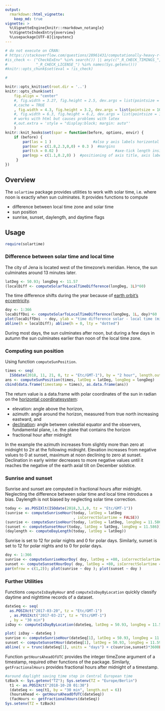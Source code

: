 ```yaml
---
output: 
  rmarkdown::html_vignette:
    keep_md: true
vignette: >
  %\VignetteEngine{knitr::rmarkdown_notangle}
  %\VignetteIndexEntry{overview}
  %\usepackage[UTF-8]{inputenc}
---
```


<!--
rmarkdown::render("vignettes/overview.Rmd", output_format = "md_document")
-->
```r
# do not execute on CRAN: 
# https://stackoverflow.com/questions/28961431/computationally-heavy-r-vignettes
#is_check <- ("CheckExEnv" %in% search()) || any(c("_R_CHECK_TIMINGS_",
#             "_R_CHECK_LICENSE_") %in% names(Sys.getenv()))
#knitr::opts_chunk$set(eval = !is_check)
```

```r
#

knitr::opts_knit$set(root.dir = '..')
knitr::opts_chunk$set(
    fig.align = "center"
    #, fig.width = 3.27, fig.height = 2.5, dev.args = list(pointsize = 10)
    #,cache = TRUE
    , fig.width = 4.3, fig.height = 3.2, dev.args = list(pointsize = 10)
    #, fig.width = 6.3, fig.height = 6.2, dev.args = list(pointsize = 10)
    # works with html but causes problems with latex
    #,out.extra = 'style = "display:block; margin: auto"' 
    )
knitr::knit_hooks$set(spar = function(before, options, envir) {
    if (before) {
        par(las = 1 )                   #also y axis labels horizontal
        par(mar = c(1.8,2.3,0,0) + 0.3 )  #margins
        par(tck = 0.02 )                          #axe-tick length inside plots             
        par(mgp = c(1.1,0.2,0) )  #positioning of axis title, axis labels, axis
     }
})
```


## Overview

The `solartime` package provides utilities to work with solar time, 
i.e. where noon is exactly when sun culminates.
It provides functions to compute

- difference between local time zone and solar time
- sun position
- sunrise, sunset, daylength, and daytime flags

## Usage

```r
require(solartime)
```

### Difference between solar time and local time

The city of Jena is located west of the timezone's meridian.
Hence, the sun culminates around 13 minutes later.

```r
latDeg <- 50.93; longDeg <- 11.57
(localDiff <- computeSolarToLocalTimeDifference(longDeg, 1L)*60)
```
The time difference shifts during the year because of 
[earth orbit's eccentricity](https://en.wikipedia.org/wiki/Orbital_eccentricity).

```r
doy <- 1:366
locaDiffDoi <- computeSolarToLocalTimeDifference(longDeg, 1L, doy)*60
plot(locaDiffDoi  ~ doy, ylab = "time difference solar - local time (min)")
abline(h = localDiff); abline(h = 0, lty = "dotted")
```

During most days, the sun culminates after noon, but during a few days 
in autumn the sun culminates earlier than noon of the local time zone.


### Computing sun position

Using function `computeSunPosition`.

```r
times <- seq( 
  ISOdate(2018, 11, 21, 0, tz = "Etc/GMT-1"), by = "2 hour", length.out = 13)
ans <- computeSunPosition(times, latDeg = latDeg, longDeg = longDeg)
cbind(data.frame(timestamp = times), as.data.frame(ans))
```

The return value is a data.frame with polar coordinates of the sun in radian
on the [horizontal coordinatesystem](https://en.wikipedia.org/wiki/Horizontal_coordinate_system): 

- elevation: angle above the horizon, 
- azimuth: angle around the horizon, measured from true north increasing 
  eastward, and 
- [declination](https://en.wikipedia.org/wiki/Declination): angle between
  celestial equator and the observers, fundamental plane, i.e. the plane that
  contains the horizon
- fractional hour after midnight
    
In the example the azimuth increases from slightly more than zero at midnight to 
2$\pi$ 
at the following midnight. Elevation increases from negative values to 0 at 
sunset, 
maximum at noon declining to zero at sunset. Declination in early winter 
decreases to
more negative values until it reaches the negative of the earth axial tilt on 
December solstice.


### Sunrise and sunset

Sunrise and sunset are computed in fractional hours after midnight. 
Neglecting the difference between solar time and local time introduces a bias.
Daylength is not biased by neglecting solar time correction.

```r
today <- as.POSIXlt(ISOdate(2018,3,1,0, tz = "Etc/GMT-1"))
(sunrise <- computeSunriseHour(today, latDeg = latDeg
                               , isCorrectSolartime = FALSE))
(sunrise <- computeSunriseHour(today, latDeg = latDeg, longDeg = 11.586))
(sunset <- computeSunsetHour(today, latDeg = latDeg, longDeg = 11.586))
(daylength <- computeDayLength(today, latDeg = latDeg))
```

Sunrise is set to 12 for polar nights and 0 for polar days.
Similarly, sunset is set to 12 for polar nights and to 0 for polar days.
```r
doy <- 1:366
sunrise <- computeSunriseHourDoy( doy, latDeg = +80, isCorrectSolartime = FALSE)
sunset <- computeSunsetHourDoy( doy, latDeg = +80, isCorrectSolartime = FALSE)
par(mfrow = c(1,2)); plot(sunrise ~ doy ); plot(sunset ~ doy )
```

### Further Utilities

Functions `computeIsDayByHour` and `computeIsDayByLocation` 
quickly classify daytime and nighttime records of a dataset.

```r
dateSeq <- seq( 
  as.POSIXct("2017-03-20", tz = "Etc/GMT-1")
  , as.POSIXct("2017-03-21", tz = "Etc/GMT-1")
  , by = "30 min")
isDay <- computeIsDayByLocation(dateSeq, latDeg = 50.93, longDeg = 11.59)
```

```r
plot( isDay ~ dateSeq )
sunrise <- computeSunriseHour(dateSeq[1], latDeg = 50.93, longDeg = 11.59)
sunset <- computeSunsetHour(dateSeq[1], latDeg = 50.93, longDeg = 11.59)
abline( v = trunc(dateSeq[1], units = "days") + c(sunrise,sunset)*3600L )
```

Function `getHoursAheadOfUTC` provides the integer timeZone argument 
of a timestamp, required other functions of the package.
Similarly, `getFractionalHours` provides fractional hours after midnight of
a timestamp.

```r
#around daylight saving time step in Central European time
tzBack <- Sys.getenv("TZ"); Sys.setenv(TZ = "Europe/Berlin") 
  t1 <- as.POSIXct("2018-10-28 01:30")
  (dateSeq <- seq(t1, by = "30 min", length.out = 6))
  (hoursAhead <- getHoursAheadOfUTC(dateSeq))
  (facHours <- getFractionalHours(dateSeq))
Sys.setenv(TZ = tzBack)
```

<!-- 
See the [package vignettes](https://github.com/bgctw/solartime/tree/master/vignettes) (*.md) for further examples.
-->

